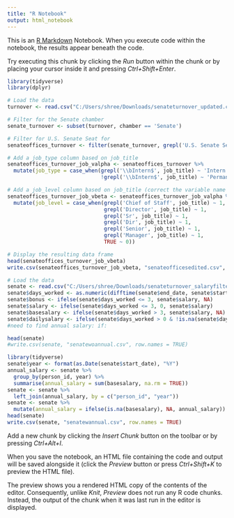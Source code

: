 ---
title: "R Notebook"
output: html_notebook
---

This is an [R Markdown](http://rmarkdown.rstudio.com) Notebook. When you execute code within the notebook, the results appear beneath the code. 

Try executing this chunk by clicking the *Run* button within the chunk or by placing your cursor inside it and pressing *Ctrl+Shift+Enter*. 
```{r}
library(tidyverse)
library(dplyr)

# Load the data
turnover <- read.csv("C:/Users/shree/Downloads/senateturnover_updated.csv")

# Filter for the Senate chamber
senate_turnover <- subset(turnover, chamber == 'Senate')

# Filter for U.S. Senate Seat for
senateoffices_turnover <- filter(senate_turnover, grepl('U.S. Senate Seat for', office_name))

# Add a job_type column based on job_title
senateoffices_turnover_job_valpha <- senateoffices_turnover %>%
  mutate(job_type = case_when(grepl('\\bIntern$', job_title) ~ 'Intern',
                              !grepl('\\bIntern$', job_title) ~ 'Permanent'))

# Add a job_level column based on job_title (correct the variable name here)
senateoffices_turnover_job_vbeta <- senateoffices_turnover_job_valpha %>%
  mutate(job_level = case_when(grepl('Chief of Staff', job_title) ~ 1,
                               grepl('Director', job_title) ~ 1,
                               grepl('Sr', job_title) ~ 1,
                               grepl('Dir', job_title) ~ 1,
                               grepl('Senior', job_title) ~ 1,
                               grepl('Manager', job_title) ~ 1,
                               TRUE ~ 0))

# Display the resulting data frame
head(senateoffices_turnover_job_vbeta)
write.csv(senateoffices_turnover_job_vbeta, "senateofficesedited.csv", row.names = TRUE)

```

```{r}


# Load the data
senate <- read.csv("C:/Users/shree/Downloads/senateturnover_salaryfiltered (1).csv")
senate$days_worked <- as.numeric(difftime(senate$end_date, senate$start_date, units = "days"))
senate$bonus <- ifelse(senate$days_worked <= 3, senate$salary, NA)
senate$salary <- ifelse(senate$days_worked <= 3, 0, senate$salary)
senate$basesalary <- ifelse(senate$days_worked > 3, senate$salary, NA)
senate$dailysalary <- ifelse(senate$days_worked > 0 & !is.na(senate$days_worked), senate$basesalary / senate$days_worked, NA)
#need to find annual salary: if: 

head(senate)
#write.csv(senate, "senatewoannual.csv", row.names = TRUE)

```
```{r}
library(tidyverse)
senate$year <- format(as.Date(senate$start_date), "%Y")
annual_salary <- senate %>%
  group_by(person_id, year) %>%
  summarise(annual_salary = sum(basesalary, na.rm = TRUE))
senate <- senate %>%
  left_join(annual_salary, by = c("person_id", "year"))
senate <- senate %>%
  mutate(annual_salary = ifelse(is.na(basesalary), NA, annual_salary))
head(senate)
write.csv(senate, "senatewannual.csv", row.names = TRUE)
```
Add a new chunk by clicking the *Insert Chunk* button on the toolbar or by pressing *Ctrl+Alt+I*.

When you save the notebook, an HTML file containing the code and output will be saved alongside it (click the *Preview* button or press *Ctrl+Shift+K* to preview the HTML file).

The preview shows you a rendered HTML copy of the contents of the editor. Consequently, unlike *Knit*, *Preview* does not run any R code chunks. Instead, the output of the chunk when it was last run in the editor is displayed.
